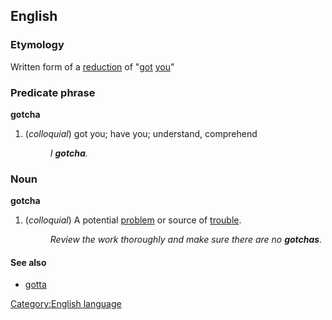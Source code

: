 ==English==
=== Etymology ===
Written form of a [[w:reduction (linguistics)|reduction]] of "[[got]] [[you]]"
===Predicate phrase===
[[Category:English language]]
'''gotcha'''
#(''colloquial'') got you; have you; understand, comprehend
#:''I '''gotcha'''.''

===Noun===
'''gotcha'''
#(''colloquial'') A potential [[problem]] or source of [[trouble]].
#:''Review the work thoroughly and make sure there are no '''gotchas'''.''

==== See also ====
* [[gotta]]